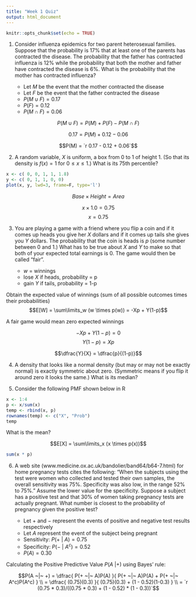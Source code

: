 ```yaml
---
title: "Week 1 Quiz"
output: html_document
---
```


```r
knitr::opts_chunk$set(echo = TRUE)
```

1) Consider influenza epidemics for two parent heterosexual families. Suppose that the probability is 17% that at least one of the parents has contracted the disease. The probability that the father has contracted influenza is 12% while the probability that both the mother and father have contracted the disease is 6%. What is the probability that the mother has contracted influenza?

    * Let $M$ be the event that the mother contracted the disease  
    * Let $F$ be the event that the father contracted the disease  
    * $P(M \cup F) = 0.17$  
    * $P(F) = 0.12$  
    * $P(M \cap F) = 0.06$

$$P(M \cup F) = P(M) + P(F) - P(M \cap F)$$

$$0.17 = P(M) + 0.12 - 0.06$$

$$P(M) = `r 0.17 - 0.12 + 0.06`$$

2) A random variable, $X$ is uniform, a box from 0 to 1 of height 1. (So that its density is $f(x)=1$ for $0≤x≤1$.)  What is its 75th percentile?

```r
x <- c( 0, 0, 1, 1, 1.8)
y <- c( 0, 1, 1, 0, 0)
plot(x, y, lwd=3, frame=F, type='l')
```

$$Base \times Height = Area$$

$$x \times 1.0 = 0.75$$
$$x = 0.75$$

3) You are playing a game with a friend where you flip a coin and if it comes up heads you give her $X$ dollars and if it comes up tails she gives you $Y$ dollars. The probability that the coin is heads is $p$ (some number between 0 and 1.)  What has to be true about $X$ and $Y$ to make so that both of your expected total earnings is 0. The game would then be called “fair”.

      * $w$ = winnings  
      * lose $X$ if heads, probability = p  
      * gain $Y$ if tails, probability = 1-p  

Obtain the expected value of winnings (sum of all possible outcomes times their probabilities)
$$E[W] = \sum\limits_w (w \times p(w)) = -Xp + Y(1-p)$$ 

A fair game would mean zero expected winnings

$$-Xp + Y(1-p) = 0$$
$$Y(1-p) = Xp$$

$$\dfrac{Y}{X} = \dfrac{p}{(1-p)}$$

4) A density that looks like a normal density (but may or may not be exactly normal) is exactly symmetric about zero. (Symmetric means if you flip it around zero it looks the same.) What is its median?




5) Consider the following PMF shown below in R

```r
x <- 1:4
p <- x/sum(x)
temp <- rbind(x, p)
rownames(temp) <- c("X", "Prob")
temp
```

What is the mean?

$$E[X] = \sum\limits_x (x \times p(x))$$
```r
sum(x * p)
```

6) A web site (www.medicine.ox.ac.uk/bandolier/band64/b64-7.html) for home pregnancy tests cites the following: “When the subjects using the test were women who collected and tested their own samples, the overall sensitivity was 75%. Specificity was also low, in the range 52% to 75%.” Assume the lower value for the specificity. Suppose a subject has a positive test and that 30% of women taking pregnancy tests are actually pregnant. What number is closest to the probability of pregnancy given the positive test? 

    * Let $+$ and $-$ represent the events of positive and negative test results respectively
    * Let $A$ represent the event of the subject being pregnant
    * Sensitivity:  $P(+ ~|~ A) = 0.75$
    * Specificity:  $P(- ~|~ A^c) = 0.52$
    * $P(A) = 0.30$

Calculating the Positive Predictive Value $P(A ~| +)$ using Bayes' rule:
  
$$P(A ~|~ +)  = 
\dfrac{
  P(+ ~|~ A)P(A)
}{
  P(+ ~|~ A)P(A) + P(+ ~|~ A^c)P(A^c)
} \\ = 
\dfrac{
  (0.75)(0.3)
}{
  (0.75)(0.3) + (1 - 0.52)(1-0.3)
} \\ =
`r (0.75 * 0.3)/((0.75 * 0.3) + (1 - 0.52) * (1 - 0.3))`$$




